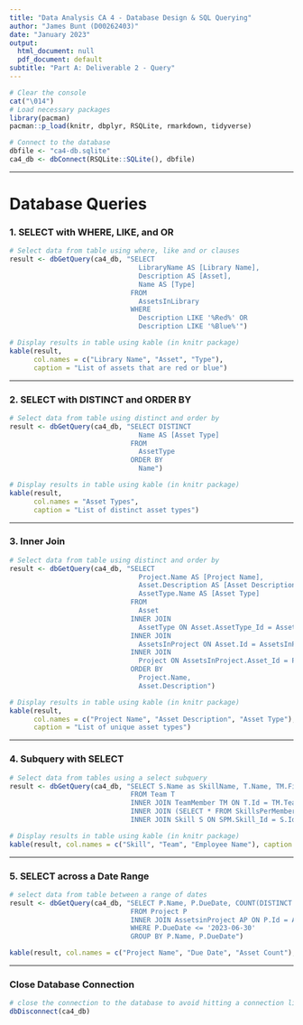 ```yaml
---
title: "Data Analysis CA 4 - Database Design & SQL Querying"
author: "James Bunt (D00262403)"
date: "January 2023"
output:
  html_document: null
  pdf_document: default
subtitle: "Part A: Deliverable 2 - Query"
---
```


```r
# Clear the console
cat("\014")
# Load necessary packages
library(pacman)
pacman::p_load(knitr, dbplyr, RSQLite, rmarkdown, tidyverse)

# Connect to the database
dbfile <- "ca4-db.sqlite"
ca4_db <- dbConnect(RSQLite::SQLite(), dbfile)
```

---

# Database Queries

### 1. SELECT with WHERE, LIKE, and OR
```r
# Select data from table using where, like and or clauses
result <- dbGetQuery(ca4_db, "SELECT
                                LibraryName AS [Library Name],
                                Description AS [Asset],
                                Name AS [Type]
                              FROM
                                AssetsInLibrary
                              WHERE
                                Description LIKE '%Red%' OR
                                Description LIKE '%Blue%'")

# Display results in table using kable (in knitr package)
kable(result, 
      col.names = c("Library Name", "Asset", "Type"), 
      caption = "List of assets that are red or blue")
```

---

### 2. SELECT with DISTINCT and ORDER BY
```r
# Select data from table using distinct and order by
result <- dbGetQuery(ca4_db, "SELECT DISTINCT
                                Name AS [Asset Type]
                              FROM
                                AssetType
                              ORDER BY
                                Name")

# Display results in table using kable (in knitr package)
kable(result,
      col.names = "Asset Types",
      caption = "List of distinct asset types")
```

---

### 3. Inner Join
```r
# Select data from table using distinct and order by
result <- dbGetQuery(ca4_db, "SELECT
                                Project.Name AS [Project Name],
                                Asset.Description AS [Asset Description],
                                AssetType.Name AS [Asset Type]
                              FROM
                                Asset
                              INNER JOIN
                                AssetType ON Asset.AssetType_Id = AssetType.Id
                              INNER JOIN
                                AssetsInProject ON Asset.Id = AssetsInProject.Asset_Id
                              INNER JOIN
                                Project ON AssetsInProject.Asset_Id = Project.Id
                              ORDER BY
                                Project.Name,
                                Asset.Description")

# Display results in table using kable (in knitr package)
kable(result,
      col.names = c("Project Name", "Asset Description", "Asset Type"),
      caption = "List of unique asset types")
```

---

### 4. Subquery with SELECT
```r
# Select data from tables using a select subquery
result <- dbGetQuery(ca4_db, "SELECT S.Name as SkillName, T.Name, TM.FirstName || ' ' || TM.LastName as FullName
                              FROM Team T
                              INNER JOIN TeamMember TM ON T.Id = TM.Team_Id
                              INNER JOIN (SELECT * FROM SkillsPerMember WHERE Skill_Id = (SELECT Id FROM Skill WHERE Name = 'Coding')) SPM ON TM.Id = SPM.TeamMember_Id
                              INNER JOIN Skill S ON SPM.Skill_Id = S.Id")

# Display results in table using kable (in knitr package)
kable(result, col.names = c("Skill", "Team", "Employee Name"), caption = "List of people who can code")
```

---

### 5. SELECT across a Date Range
```r
# select data from table between a range of dates
result <- dbGetQuery(ca4_db, "SELECT P.Name, P.DueDate, COUNT(DISTINCT AP.Asset_Id) as AssetCount
                              FROM Project P
                              INNER JOIN AssetsinProject AP ON P.Id = AP.Project_Id
                              WHERE P.DueDate <= '2023-06-30'
                              GROUP BY P.Name, P.DueDate")

kable(result, col.names = c("Project Name", "Due Date", "Asset Count"), caption = "List of projects and their asset count, due by end of June 2023")
```

---

### Close Database Connection
```r
# close the connection to the database to avoid hitting a connection limit
dbDisconnect(ca4_db)
```
